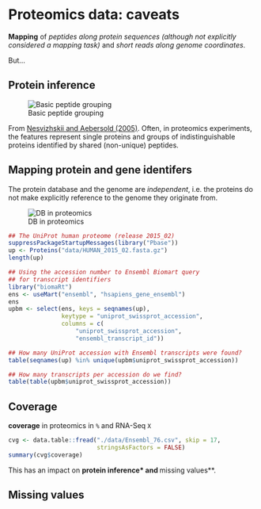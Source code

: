 # Proteomics data: caveats

**Mapping** of *peptides along protein sequences (although not
  explicitly considered a mapping task)* and *short reads along genome
  coordinates*.

But...

## Protein inference

![Basic peptide grouping](./figures/F5.large.jpg)

From
[Nesvizhskii and Aebersold (2005)](http://www.ncbi.nlm.nih.gov/pubmed/16009968). Often,
in proteomics experiments, the features represent single proteins and
groups of indistinguishable proteins identified by shared (non-unique)
peptides.

## Mapping protein and gene identifers

The protein database and the genome are _independent_, i.e. the
proteins do not make explicitly reference to the genome they originate
from.

![DB in proteomics](./figures/indep-prot-db.png)



```r
## The UniProt human proteome (release 2015_02)
suppressPackageStartupMessages(library("Pbase"))
up <- Proteins("data/HUMAN_2015_02.fasta.gz")
length(up)

## Using the accession number to Ensembl Biomart query
## for transcript identifiers
library("biomaRt")
ens <- useMart("ensembl", "hsapiens_gene_ensembl")
ens
upbm <- select(ens, keys = seqnames(up),
               keytype = "uniprot_swissprot_accession",
               columns = c(
                   "uniprot_swissprot_accession",
                   "ensembl_transcript_id"))
```

```r
## How many UniProt accession with Ensembl transcripts were found?
table(seqnames(up) %in% unique(upbm$uniprot_swissprot_accession))
```

```r
## How many transcripts per accession do we find?
table(table(upbm$uniprot_swissprot_accession))
```

## Coverage

**coverage** in proteomics in `%` and RNA-Seq `X`

```r
cvg <- data.table::fread("./data/Ensembl_76.csv", skip = 17,
                         stringsAsFactors = FALSE)
summary(cvg$coverage)
```

This has an impact on **protein inference* and **missing values**.

## Missing values


